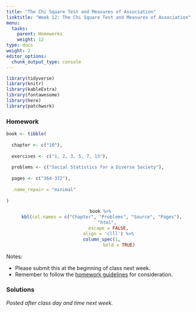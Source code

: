 ```yaml
---
title: "The Chi Square Test and Measures of Association"
linktitle: "Week 12: The Chi Square Test and Measures of Association"
menu:
  tasks:
    parent: Homeworks
    weight: 12
type: docs
weight: 2
editor_options: 
  chunk_output_type: console
---
```


```r
library(tidyverse)
library(knitr)
library(kableExtra)
library(fontawesome)
library(here)
library(patchwork)
```

<style>
span.boxed {
  border: 0px solid #FFFFFF;
  padding: 5px;
  color: #FFFFFF;
  background-color: #005b96;
  display: inline;
} 

table {
   margin-left: auto;
   margin-right: auto;
}

table thead th { border-bottom: 1px solid #ddd; 
}

th, td { padding: 5px; 
}

tr:nth-child(even) { background: #ffffff; 
}
</style>

### Homework
```r
book <- tibble(
  
  chapter <- c("10"),
  
  exercises <- c("1, 2, 3, 5, 7, 13"),
  
  problems <- c("Social Statistics for a Diverse Society"),
  
  pages <- c("364-372"),
  
  .name_repair = "minimal"
  
)
```

<center>
```r
book %>%
  kbl(col.names = c("Chapter", "Problems", "Source", "Pages"), 
      "html", 
      escape = FALSE,
      align = 'clll') %>%
  column_spec(1, 
              bold = TRUE)
```
</center>

Notes: 

- Please submit this at the beginning of class next week.
- Remember to follow the [homework guidelines](/tasks/#homeworks) for consideration.

<!--
to the Submission Portal on [ecampus](https://ecampus.wvu.edu/){target="_blank"} by 11:59 PM next Wednesday.<br>
-->

### Solutions

*Posted after class day and time next week.*

<!--
*Note: To stay consistent with the general literature, the* $\chi^2$ *value obtained will be referenced by the variable* $\chi^2_{obt}$.
<details><summary>1</summary>
<p>

a. We have 
\begin{align}
df &= (3-1)\cdot(2-1)\\
   &= 2
\end{align}
yielding <span class="boxed">2 degrees of freedom</span>.

b. We have $\chi^2 = 3.311$. With $\chi^2_{obt} =  0.191 > \alpha = 0.01$, <span class="boxed">we fail to reject $H_0$ and conclude that sex and opinion of whether or not people can be trusted are likely independent</span>. Specifically, similar percentages of men ($34.94$%) and women ($29.7$%) felt that people can be trusted.

c. If $\alpha = 0.05$, $\chi^2_{obt} =  0.191$ would still be greater and thus <span class="boxed">we would still reject $H_0$</span>.

d. We have $\lambda = 0.000$ implying that there <span class="boxed">is no proportional reduction of error using sex to predict whether or not people can be trusted</span>.

</p>
</details>

<details><summary>2</summary>
<p>
a. There does not appear to be a relationship between gender and views on restoring the voting rights of felons in prison. $30$% of respondents supported restoring the voting rights of felons in prison, with only a slightly greater percentage of men ($31$%) reporting such compared to women ($28$%). 
<div align="center">
<div style="width: 50%; margin:0 left;text-align: left;">
```r
views <- tibble(
  
  `Restoring Voting Rights` = c("Support", 
                                "Oppose",
                                "Total"),
  
  Men = c("31%", 
          "69%",
          "100%"),
  
  Women = c("28%", 
            "71%",
            "99%"),
  
  Total = c("30%", 
            "70%",
            "100%")
  
) 

views %>%
  kable(align = 'lccc',
        booktabs = TRUE, 
        linesep = "",
        escape = FALSE) %>%
  kable_styling(full_width = FALSE) 
```
</div>
</div>

b. We <span class="boxed">fail to reject $H_0$ of no relationship and conclude that there is not a relationship between gender and views on restoring the voting rights of felons in prison at the $0.05$ $\alpha$ level</span>. 
</p>
</details>

<details><summary>3</summary>
<p>
a. <span class="boxed">A higher percentage of White respondents ($38.14$%), compared to Black respondents ($23$%), reported that people could be trusted</span>.

b. <span class="boxed">For Black respondents, a slightly higher percentage of men ($15.1$%) compared to women ($12.5$%) reported that people could be trusted</span>.

c. For 
- Whites with $\chi^2 = 2.395$, <span class="boxed">we fail to reject $H_0$.</span>
- Blacks with $\chi^2 = 0.233$, <span class="boxed">we fail to reject $H_0$</span>.
It is also worth noting that two of the cells have expected counts less than 5 so results should be cautiously interpreted. It would likely be beneficial to repeat the study with a larger sample size.

</p>
</details>

<details><summary>5</summary>
<p>
a. <span class="boxed">We will make 2,973 errors</span> since we predict that all victims fall in the modal category (White) where
\begin{align}
E_1 &= 6084 – 3111\\
   &= 2973
\end{align}

b. For 
- White offenders, we could make <span class="boxed">373 errors</span>
- Black offenders, we could make <span class="boxed">493 errors</span>
- Other offenders, we would make <span class="boxed">42 errors</span> given $E_2 = 908$. 

c.	The proportional reduction in error is then 
\begin{align}
\dfrac{2973 – 908}{2973} & \approx 0.6946
\end{align}
This indicates a very strong relationship between the two variables. <span class="boxed">We can reduce the error in predicting victim’s race based upon race of offender by 69.46%</span>.

</p>
</details>

<details><summary>7</summary>
<p>
<div style="padding-left: 30px;">
We have
</div>
<div align="center">
<div style="width: 90%; margin:0 left;text-align: left;">
```r
demographics <- tibble(
  
  `Race/Status` = c("White/First-Generation", 
                    "White/Nonfirst-Generation",
                    "Black/First-Generation",
                    "Black/Nonfirst-Generation",
                    "Native American/First-Generation",
                    "Native American/Nonfirst-Generation",
                    "Hispanic/First-Generation",
                    "Hispanic/Nonfirst-Generation",
                    "Asian American/First-Generation",
                    "Asian American/Nonfirst-Generation",
                    "$\\chi^2 = 7.51$"),
  
  "$f_0$" = c(1742,
             2392,
             102,
             119,
             41,
             45,
             19,
             25,
             6,
             22,
             ""),
  
 "$f_e$" = c(1749.6,
            2384.4,
            93.5,
            127.5,
            36.4,
            49.6,
            18.6,
            25.4,
            11.9,
            16.1,
            ""),
  
  "$f_0-f_e$" = c(-7.6,
                 7.6,
                 8.5,
                 -8.5,
                 4.6,
                 -4.6,
                 0.4,
                 -0.4,
                 -5.9,
                 5.9,
                 ""),
 
 "$(f_0-f_e)^2$"= c(57.76,
                    57.76,
                    72.25,
                    72.25,
                    21.16,
                    21.16,
                    0.16,
                    0.16,
                    34.81,
                    34.81,
                    ""),
 
 "$\\dfrac{(f_0-f_e)^2}{f_e}$"= c(0.03,
                                 0.02,
                                 0.77,
                                 0.57,
                                 0.58,
                                 0.43,
                                 0.01,
                                 0.01,
                                 2.93,
                                 2.16,
                                 "")
  
) 

demographics %>%
  kable(align = 'lccccc',
        booktabs = TRUE, 
        linesep = "",
        escape = FALSE) %>%
  kable_styling(full_width = FALSE) 
```
</div>
</div>
<div style="padding-left: 30px;">
<span class="boxed">So $\chi^2 = 7.51$ with $df = (2-1)\cdot(5-1) = 4$ implying we would fail to reject $H_0$</span>. The probability of $\chi^2_{obt}$ is between $(0.20, 0.10)>\alpha = 0.05$.
</div>
</p>
</details>

<details><summary>13</summary>
<p>
<div style="padding-left: 30px;">
For
</div>
- Gender, the model is significant at the $0.01 \alpha$ level, <span class="boxed">indicating a likely significant relationship between the variables</span>. Though males contribute to more violent onset, in proportional terms, females exhibit a higher prevalence rate, in that $18.32$% of females exhibit violent onset compared with $11.71$% of males. 

- Age at first offense, the model is significant at the $0.01 \alpha$ level, <span class="boxed">indicating a likely significant relationship between age at first offense and violent onset</span>. Violent onset is more likely among the group 14 years and older ($14.74$%) than those less than 14 years of age at first onset ($9.67$%). 
</p>
</details>
-->
